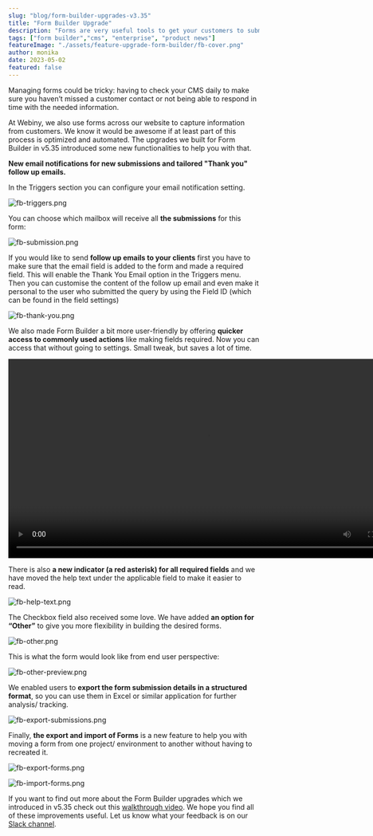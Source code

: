```yaml
---
slug: "blog/form-builder-upgrades-v3.35"
title: "Form Builder Upgrade"
description: "Forms are very useful tools to get your customers to submit feedback, to book a demo or to sign up for your next event or newsletter."
tags: ["form builder","cms", "enterprise", "product news"]
featureImage: "./assets/feature-upgrade-form-builder/fb-cover.png"
author: monika
date: 2023-05-02
featured: false
---
```


Managing forms could be tricky: having to check your CMS daily to make sure you haven’t missed a customer contact or not being able to respond in time with the needed information. 

At Webiny, we also use forms across our website to capture information from customers. We know it would be awesome if at least part of this process is optimized and automated. The upgrades we built for Form Builder in v5.35 introduced some new functionalities to help you with that.

**New email notifications for new submissions and tailored "Thank you" follow up emails.**

In the Triggers section you can configure your email notification setting.

![fb-triggers.png](./assets/feature-upgrade-form-builder/fb-triggers.png)

You can choose which mailbox will receive all **the submissions** for this form:

![fb-submission.png](./assets/feature-upgrade-form-builder/fb-submission.png)

If you would like to send **follow up emails to your clients** first you have to make sure that the email field is added to the form and made a required field. This will enable the Thank You Email option in the Triggers menu. Then you can customise the content of the follow up email and even make it personal to the user who submitted the query by using the Field ID (which can be found in the field settings)

![fb-thank-you.png](./assets/feature-upgrade-form-builder/fb-thank-you.png)

We also made Form Builder a bit more user-friendly by offering **quicker access to commonly used actions** like making fields required. Now you can access that without going to settings. Small tweak, but saves a lot of time.
 
<video width="800px" height="auto" controls autoplay>
  <source src="./assets/feature-upgrade-form-builder/fb-required.mp4" type="video/mp4" />
</video>

There is also **a new indicator (a red asterisk) for all required fields** and we have moved the help text under the applicable field to make it easier to read.

![fb-help-text.png](./assets/feature-upgrade-form-builder/fb-help-text.png)

The Checkbox field also received some love. We have added **an option for “Other”** to give you more flexibility in building the desired forms.

![fb-other.png](./assets/feature-upgrade-form-builder/fb-other.png)

This is what the form would look like from end user perspective:

![fb-other-preview.png](./assets/feature-upgrade-form-builder/fb-other-preview.png)

We enabled users to **export the form submission details in a structured format**, so you can use them in Excel or similar application for further analysis/ tracking.

![fb-export-submissions.png](./assets/feature-upgrade-form-builder/fb-export-submissions.png)

Finally, **the export and import of Forms** is a new feature to help you with moving a form from one project/ environment to another without having to recreated it.

![fb-export-forms.png](./assets/feature-upgrade-form-builder/fb-export-forms.png)

![fb-import-forms.png](./assets/feature-upgrade-form-builder/fb-import-forms.png)

If you want to find out more about the Form Builder upgrades which we introduced in v5.35 check out this [walkthrough video](https://youtu.be/zvC3tGyyizU). We hope you find all of these improvements useful. Let us know what your feedback is on our [Slack channel](https://www.webiny.com/slack/).
